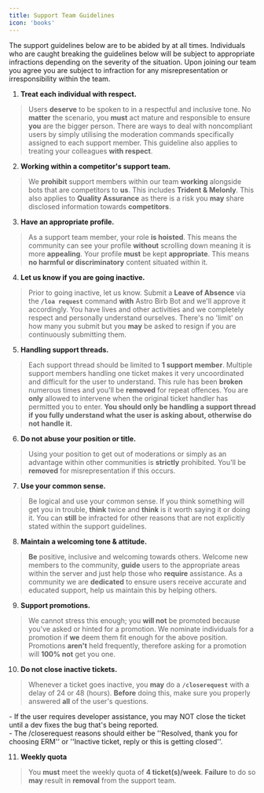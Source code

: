 ```yaml
---
title: Support Team Guidelines
icon: 'books'
---
```


The support guidelines below are to be abided by at all times. Individuals who are caught breaking the guidelines below will be subject to appropriate infractions depending on the severity of the situation. Upon joining our team you agree you are subject to infraction for any misrepresentation or irresponsibility within the team.

1. **Treat each individual with respect.**
> Users **deserve** to be spoken to in a respectful and inclusive tone. No **matter** the scenario, you **must** act mature and responsible to ensure **you** are the bigger person. There are ways to deal with noncompliant users by simply utilising the moderation commands specifically assigned to each support member. This guideline also applies to treating your colleagues **with respect**.

2. **Working within a competitor's support team.**
> We **prohibit** support members within our team **working** alongside bots that are competitors to **us**. This includes **Trident & Melonly**. This also applies to **Quality Assurance** as there is a risk you **may** share disclosed information towards **competitors**.

3. **Have an appropriate profile.**
> As a support team member, your role **is hoisted**. This means the community can see your profile **without** scrolling down meaning it is more **appealing**. Your profile **must** be kept **appropriate**. This means **no harmful or discriminatory** content situated within it.

4. **Let us know if you are going inactive.**
> Prior to going inactive, let us know. Submit a **Leave of Absence** via the **⁠`/loa request`** command **with** Astro Birb Bot and we'll approve it accordingly. You have lives and other activities and we completely respect and personally understand ourselves. There's no 'limit' on how many you submit but you **may** be asked to resign if you are continuously submitting them.

5. **Handling support threads.**
> Each support thread should be limited to **1 support member**. Multiple support members handling one ticket makes it very uncoordinated and difficult for the user to understand. This rule has been **broken** numerous times and you'll be **removed** for repeat offences. You are **only** allowed to intervene when the original ticket handler has permitted you to enter. **You should only be handling a support thread if you fully understand what the user is asking about, otherwise do not handle it.**

6. **Do not abuse your position or title.**
> Using your position to get out of moderations or simply as an advantage within other communities is **strictly** prohibited. You'll be **removed** for misrepresentation if this occurs.

7. **Use your common sense.**
> Be logical and use your common sense. If you think something will get you in trouble, **think** twice and **think** is it worth saying it or doing it. You can **still** be infracted for other reasons that are not explicitly stated within the support guidelines.

8. **Maintain a welcoming tone & attitude.**
> **Be** positive, inclusive and welcoming towards others. Welcome new members to the community, **guide** users to the appropriate areas within the server and just help those who **require** assistance. As a community we are **dedicated** to ensure users receive accurate and educated support, help us maintain this by helping others.

9. **Support promotions.**
> We cannot stress this enough; you **will not** be promoted because you've asked or hinted for a promotion. We nominate individuals for a promotion if **we** deem them fit enough for the above position. Promotions **aren't** held frequently, therefore asking for a promotion will **100% not** get you one.

10. **Do not close inactive tickets.**
> Whenever a ticket goes inactive, you **may** do a **`/closerequest`** with a delay of 24 or 48 (hours). **Before** doing this, make sure you properly answered **all** of the user's questions.
 <div> - If the user requires developer assistance, you may NOT close the ticket until a dev fixes the bug that's being reported.</div>
 <div> - The /closerequest reasons should either be ''Resolved, thank you for choosing ERM'' or ''Inactive ticket, reply or this is getting closed''.</div>

11. **Weekly quota**
> You **must** meet the weekly quota of **4 ticket(s)/week**. **Failure** to do so **may** result in **removal** from the support team.
